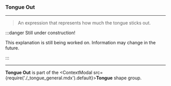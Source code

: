 
### Tongue Out

***

> An expression that represents how much the 
> tongue sticks out.

:::danger Still under construction!

This explanation is still being worked on. 
Information may change in the future.

:::

***

**Tongue Out** is part of 
the <ContextModal src={require('./_tongue_general.mdx').default}><b>Tongue</b></ContextModal>
shape group.
